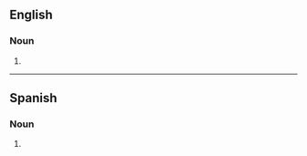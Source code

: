 ==English==

===Noun===
{{head|en|noun plural form}}

# {{plural of|cupcake|lang=en}}

----

==Spanish==

===Noun===
{{head|es|noun form|g=m-p}}

# {{plural of|cupcake|lang=es}}